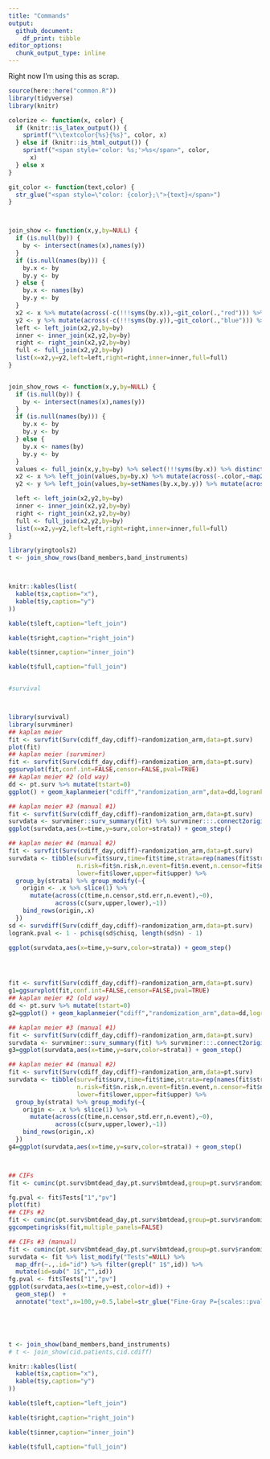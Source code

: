 ```yaml
---
title: "Commands"
output:
  github_document:
    df_print: tibble
editor_options: 
  chunk_output_type: inline
---
```



Right now I'm using this as scrap.
```r
source(here::here("common.R"))
library(tidyverse)
library(knitr)

colorize <- function(x, color) {
  if (knitr::is_latex_output()) {
    sprintf("\\textcolor{%s}{%s}", color, x)
  } else if (knitr::is_html_output()) {
    sprintf("<span style='color: %s;'>%s</span>", color, 
      x)
  } else x
}


```







```r

git_color <- function(text,color) {
  str_glue("<span style=\"color: {color};\">{text}</span>")
}



join_show <- function(x,y,by=NULL) {
  if (is.null(by)) {
    by <- intersect(names(x),names(y))
  }
  if (is.null(names(by))) {
    by.x <- by
    by.y <- by
  } else {
    by.x <- names(by)
    by.y <- by
  }
  x2 <- x %>% mutate(across(-c(!!!syms(by.x)),~git_color(.,"red"))) %>% rename_with(~git_color(.,"red"),.cols=-c(!!!syms(by.x)))
  y2 <- y %>% mutate(across(-c(!!!syms(by.y)),~git_color(.,"blue"))) %>% rename_with(~git_color(.,"blue"),.cols=-c(!!!syms(by.y)))
  left <- left_join(x2,y2,by=by)
  inner <- inner_join(x2,y2,by=by)
  right <- right_join(x2,y2,by=by)
  full <- full_join(x2,y2,by=by)
  list(x=x2,y=y2,left=left,right=right,inner=inner,full=full)
}


join_show_rows <- function(x,y,by=NULL) {
  if (is.null(by)) {
    by <- intersect(names(x),names(y))
  }
  if (is.null(names(by))) {
    by.x <- by
    by.y <- by
  } else {
    by.x <- names(by)
    by.y <- by
  }
  values <- full_join(x,y,by=by) %>% select(!!!syms(by.x)) %>% distinct() %>% mutate(.color=scales::col_factor("RdYlBu",domain=NULL)(row_number()))
  x2 <- x %>% left_join(values,by=by.x) %>% mutate(across(-.color,~map2_chr(.,.color,~git_color(.x,.y)))) %>% select(-.color)
  y2 <- y %>% left_join(values,by=setNames(by.x,by.y)) %>% mutate(across(-.color,~map2_chr(.,.color,~git_color(.x,.y)))) %>% select(-.color)

  left <- left_join(x2,y2,by=by)
  inner <- inner_join(x2,y2,by=by)
  right <- right_join(x2,y2,by=by)
  full <- full_join(x2,y2,by=by)
  list(x=x2,y=y2,left=left,right=right,inner=inner,full=full)
}

```



```r
library(yingtools2)
t <- join_show_rows(band_members,band_instruments)



knitr::kables(list(
  kable(t$x,caption="x"),
  kable(t$y,caption="y")
))

kable(t$left,caption="left_join")

kable(t$right,caption="right_join")

kable(t$inner,caption="inner_join")

kable(t$full,caption="full_join")



```



```r
#survival 



library(survival)
library(survminer)
## kaplan meier
fit <- survfit(Surv(cdiff_day,cdiff)~randomization_arm,data=pt.surv)
plot(fit)
## kaplan meier (survminer)
fit <- survfit(Surv(cdiff_day,cdiff)~randomization_arm,data=pt.surv)
ggsurvplot(fit,conf.int=FALSE,censor=FALSE,pval=TRUE)
## kaplan meier #2 (old way)
dd <- pt.surv %>% mutate(tstart=0)
ggplot() + geom_kaplanmeier("cdiff","randomization_arm",data=dd,logrank=TRUE)

## kaplan meier #3 (manual #1)
fit <- survfit(Surv(cdiff_day,cdiff)~randomization_arm,data=pt.surv)
survdata <- survminer::surv_summary(fit) %>% survminer:::.connect2origin()
ggplot(survdata,aes(x=time,y=surv,color=strata)) + geom_step()

## kaplan meier #4 (manual #2)
fit <- survfit(Surv(cdiff_day,cdiff)~randomization_arm,data=pt.surv)
survdata <- tibble(surv=fit$surv,time=fit$time,strata=rep(names(fit$strata),fit$strata),
                   n.risk=fit$n.risk,n.event=fit$n.event,n.censor=fit$n.censor,std.err=fit$std.err,
                   lower=fit$lower,upper=fit$upper) %>%
  group_by(strata) %>% group_modify(~{
    origin <- .x %>% slice(1) %>%
      mutate(across(c(time,n.censor,std.err,n.event),~0),
             across(c(surv,upper,lower),~1))
    bind_rows(origin,.x)
  })
sd <- survdiff(Surv(cdiff_day,cdiff)~randomization_arm,data=pt.surv)
logrank.pval <- 1 - pchisq(sd$chisq, length(sd$n) - 1)

ggplot(survdata,aes(x=time,y=surv,color=strata)) + geom_step()




fit <- survfit(Surv(cdiff_day,cdiff)~randomization_arm,data=pt.surv)
g1=ggsurvplot(fit,conf.int=FALSE,censor=FALSE,pval=TRUE)
## kaplan meier #2 (old way)
dd <- pt.surv %>% mutate(tstart=0)
g2=ggplot() + geom_kaplanmeier("cdiff","randomization_arm",data=dd,logrank=TRUE)

## kaplan meier #3 (manual #1)
fit <- survfit(Surv(cdiff_day,cdiff)~randomization_arm,data=pt.surv)
survdata <- survminer::surv_summary(fit) %>% survminer:::.connect2origin()
g3=ggplot(survdata,aes(x=time,y=surv,color=strata)) + geom_step()

## kaplan meier #4 (manual #2)
fit <- survfit(Surv(cdiff_day,cdiff)~randomization_arm,data=pt.surv)
survdata <- tibble(surv=fit$surv,time=fit$time,strata=rep(names(fit$strata),fit$strata),
                   n.risk=fit$n.risk,n.event=fit$n.event,n.censor=fit$n.censor,std.err=fit$std.err,
                   lower=fit$lower,upper=fit$upper) %>%
  group_by(strata) %>% group_modify(~{
    origin <- .x %>% slice(1) %>%
      mutate(across(c(time,n.censor,std.err,n.event),~0),
             across(c(surv,upper,lower),~1))
    bind_rows(origin,.x)
  })
g4=ggplot(survdata,aes(x=time,y=surv,color=strata)) + geom_step()



## CIFs
fit <- cuminc(pt.surv$bmtdead_day,pt.surv$bmtdead,group=pt.surv$randomization_arm)

fg.pval <- fit$Tests["1","pv"]
plot(fit)
## CIFs #2
fit <- cuminc(pt.surv$bmtdead_day,pt.surv$bmtdead,group=pt.surv$randomization_arm)
ggcompetingrisks(fit,multiple_panels=FALSE)

## CIFs #3 (manual)
fit <- cuminc(pt.surv$bmtdead_day,pt.surv$bmtdead,group=pt.surv$randomization_arm)
survdata <- fit %>% list_modify("Tests"=NULL) %>%
  map_dfr(~.,.id="id") %>% filter(grepl(" 1$",id)) %>% 
  mutate(id=sub(" 1$","",id))
fg.pval <- fit$Tests["1","pv"]
ggplot(survdata,aes(x=time,y=est,color=id)) +
  geom_step()  +
  annotate("text",x=100,y=0.5,label=str_glue("Fine-Gray P={scales::pvalue(fg.pval)}"))






```




```r

t <- join_show(band_members,band_instruments)
# t <- join_show(cid.patients,cid.cdiff)

knitr::kables(list(
  kable(t$x,caption="x"),
  kable(t$y,caption="y")
))

kable(t$left,caption="left_join")

kable(t$right,caption="right_join")

kable(t$inner,caption="inner_join")

kable(t$full,caption="full_join")



```
